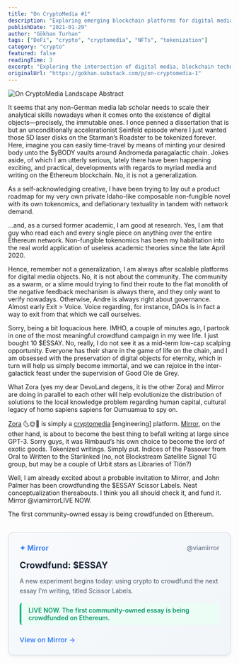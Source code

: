 ```yaml
---
title: "On CryptoMedia #1"
description: "Exploring emerging blockchain platforms for digital media, tokenized writing, and cryptomedia engineering. An analysis of Zora, Mirror, and community-funded essays in the evolving DeFi ecosystem."
publishDate: "2021-01-29"
author: "Gökhan Turhan"
tags: ["DeFi", "crypto", "cryptomedia", "NFTs", "tokenization"]
category: "crypto"
featured: false
readingTime: 3
excerpt: "Exploring the intersection of digital media, blockchain technology, and tokenized writing through platforms like Zora and Mirror. A deep dive into cryptomedia engineering and community-funded essays in the evolving NFT ecosystem."
originalUrl: "https://gokhan.substack.com/p/on-cryptomedia-1"
---
```


![On CryptoMedia Landscape Abstract](/blog/images/on-cryptomedia-1-landscape-abstract.jpeg)

It seems that any non-German media lab scholar needs to scale their analytical skills nowadays when it comes onto the existence of digital objects—precisely, the immutable ones. I once penned a dissertation that is but an unconditionally accelerationist Seinfeld episode where I just wanted those 5D laser disks on the Starman’s Roadster to be tokenized forever. Here, imagine you can easily time-travel by means of minting your desired body unto the $yBODY vaults around Andromeda paragalactic chain. Jokes aside, of which I am utterly serious, lately there have been happening exciting, and practical, developments with regards to myriad media and writing on the Ethereum blockchain. No, it is not a generalization.

As a self-acknowledging creative, I have been trying to lay out a product roadmap for my very own private Idaho-like composable non-fungible novel with its own tokenomics, and deflationary textuality in tandem with network demand.

…and, as a cursed former academic, I am good at research. Yes, I am that guy who read each and every single piece on anything over the entire Ethereum network. Non-fungible tokenomics has been my habilitation into the real world application of useless academic theories since the late April 2020.

Hence, remember not a generalization, I am always after scalable platforms for digital media objects. No, it is not about the community. The community as a swarm, or a slime mould trying to find their route to the flat monolith of the negative feedback mechanism is always there, and they only want to verify nowadays. Otherwise, Andre is always right about governance. Almost early Exit > Voice. Voice regarding, for instance, DAOs is in fact a way to exit from that which we call ourselves.

Sorry, being a bit loquacious here. IMHO, a couple of minutes ago, I partook in one of the most meaningful crowdfund campaign in my wee life. I just bought 10 $ESSAY. No, really, I do not see it as a mid-term low-cap scalping opportunity. Everyone has their share in the game of life on the chain, and I am obsessed with the preservation of digital objects for eternity, which in turn will help us simply become immortal, and we can rejoice in the inter-galactick feast under the supervision of Good Ole de Grey.

What Zora (yes my dear DevoLand degens, it is the other Zora) and Mirror are doing in parallel to each other will help evolutionize the distribution of solutions to the local knowledge problem regarding human capital, cultural legacy of homo sapiens sapiens for Oumuamua to spy on.

[Zora](https://zora.engineering/) 🌜🌞🌛 is simply a [cryptomedia](https://cryptomedia.wtf/) [engineering] platform. [Mirror](https://mirror.xyz/), on the other hand, is about to become the best thing to befall writing at large since GPT-3. Sorry guys, it was Rimbaud’s his own choice to become the lord of exotic goods. Tokenized writings. Simply put. Indices of the Passover from Oral to Written to the Starlinked (no, not Blockstream Satellite Signal TG group, but may be a couple of Urbit stars as Libraries of Tlön?)

Well, I am already excited about a probable invitation to Mirror, and John Palmer has been crowdfunding the $ESSAY Scissor Labels. Neat conceptualization thereabouts. I think you all should check it, and fund it.
Mirror @viamirrorLIVE NOW.

The first community-owned essay is being crowdfunded on Ethereum.

<div class="mirror-embed">
  <div class="mirror-header">
    <span class="mirror-logo">✦ Mirror</span>
    <span class="mirror-author">@viamirror</span>
  </div>
  <div class="mirror-content">
    <h4 class="mirror-title">Crowdfund: $ESSAY</h4>
    <p class="mirror-description">A new experiment begins today: using crypto to crowdfund the next essay I'm writing, titled Scissor Labels.</p>
    <p class="mirror-status">LIVE NOW. The first community-owned essay is being crowdfunded on Ethereum.</p>
  </div>
  <a href="https://j.mirror.xyz/uVGCCwwm3k341lPpxaJmHTZROESVse9Pe_rmbiuUAC0" class="mirror-link" target="_blank" rel="noopener noreferrer">
    View on Mirror →
  </a>
</div>

<style>
.mirror-embed {
  border: 2px solid #e2e8f0;
  border-radius: 12px;
  padding: 1.5rem;
  margin: 2rem 0;
  background: linear-gradient(135deg, #f8fafc 0%, #f1f5f9 100%);
  box-shadow: 0 4px 6px rgba(0, 0, 0, 0.05);
  transition: all 0.3s ease;
}

.mirror-embed:hover {
  border-color: #3b82f6;
  box-shadow: 0 8px 15px rgba(59, 130, 246, 0.15);
  transform: translateY(-2px);
}

.mirror-header {
  display: flex;
  justify-content: space-between;
  align-items: center;
  margin-bottom: 1rem;
  font-size: 0.875rem;
}

.mirror-logo {
  font-weight: 700;
  color: #3b82f6;
  font-size: 1rem;
}

.mirror-author {
  color: #64748b;
  font-weight: 500;
}

.mirror-content {
  margin-bottom: 1.5rem;
}

.mirror-title {
  font-size: 1.25rem;
  font-weight: 700;
  color: #1e293b;
  margin: 0 0 0.75rem 0;
  line-height: 1.3;
}

.mirror-description {
  color: #475569;
  line-height: 1.6;
  margin: 0 0 1rem 0;
}

.mirror-status {
  color: #059669;
  font-weight: 600;
  font-size: 0.875rem;
  margin: 0;
  padding: 0.5rem 1rem;
  background: #ecfdf5;
  border-radius: 6px;
  border-left: 4px solid #10b981;
}

.mirror-link {
  display: inline-flex;
  align-items: center;
  color: #3b82f6;
  text-decoration: none;
  font-weight: 600;
  font-size: 0.95rem;
  transition: color 0.2s ease;
}

.mirror-link:hover {
  color: #1d4ed8;
}

@media (max-width: 768px) {
  .mirror-embed {
    padding: 1.25rem;
    margin: 1.5rem 0;
  }
  
  .mirror-header {
    flex-direction: column;
    align-items: flex-start;
    gap: 0.5rem;
  }
  
  .mirror-title {
    font-size: 1.125rem;
  }
}
</style>

